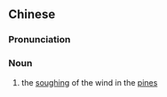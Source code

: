 {{also|松涛}}
==Chinese==
{{zh-forms|s=松涛}}

===Pronunciation===
{{zh-pron
|m=sōng涛
|cat=n
}}

===Noun===
{{zh-noun}}

# {{lb|zh|literary}} the [[soughing]] of the wind in the [[pine]]s